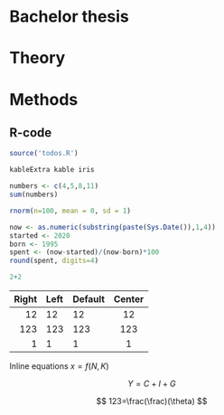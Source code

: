# Bachelor thesis

# Theory

# Methods

## R-code

```r
source('todos.R')
```


```r
kableExtra kable iris
```


```r
numbers <- c(4,5,8,11)
sum(numbers)
```


```r
rnorm(n=100, mean = 0, sd = 1)
```



```r
now <- as.numeric(substring(paste(Sys.Date()),1,4))
started <- 2020
born <- 1995
spent <- (now-started)/(now-born)*100
round(spent, digits=4)
```

```r
2+2
```


| Right | Left | Default | Center |
|------:|:-----|---------|:------:|
|    12 | 12   | 12      |   12   |
|   123 | 123  | 123     |  123   |
|     1 | 1    | 1       |   1    |

Inline equations $x=f (N,K)$

$$
Y=C+I+G
$$

$$
123=\frac(\frac)(\theta)
$$
